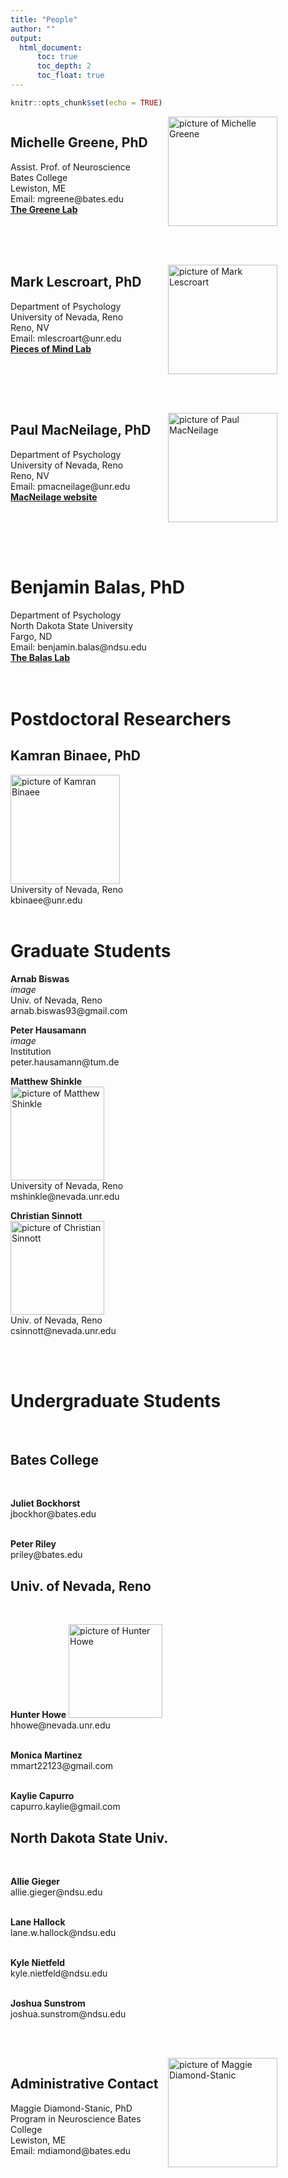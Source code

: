 ---
title: "People"
author: ""
output: 
  html_document:
      toc: true
      toc_depth: 2
      toc_float: true
---

```{r setup, include=FALSE}
knitr::opts_chunk$set(echo = TRUE)
```
<style>
.column-left{
  float: left;
  width: 50%;
  text-align: left;
}
}
.column-right{
  float: right;
  width: 50%;
  text-align: left;
}
</style>


<div class="column-left">
# Michelle Greene, PhD  
Assist. Prof. of Neuroscience  
Bates College  
Lewiston, ME  
Email: mgreene@bates.edu  
**[The Greene Lab](http://michellegreene.org/index.html)**  
</div>
<div class="column-right">
<img src="MichelleGreene.jpg" width="175x" alt="picture of Michelle Greene">
</div>
\
\
<div class="column-left">
# Mark Lescroart, PhD  
Department of Psychology  
University of Nevada, Reno  
Reno, NV  
Email: mlescroart@unr.edu  
**[Pieces of Mind Lab](http://piecesofmind.psyc.unr.edu/)**  

</div>
<div class="column-right">
<img src="Mark.jpeg" width="175x" alt="picture of Mark Lescroart">
</div>
\
\
<div class="column-left">
# Paul MacNeilage, PhD  
Department of Psychology  
University of Nevada, Reno  
Reno, NV  
Email: pmacneilage@unr.edu  
**[MacNeilage website](https://www.unr.edu/neuroscience/people/paul-macneilage)**  
\
\
</div>
<div class="column-right">
<img src="Pogen.jpg" width="175x" alt="picture of Paul MacNeilage">
</div>
\
\

# Benjamin Balas, PhD  
Department of Psychology  
North Dakota State University  
Fargo, ND  
Email: benjamin.balas@ndsu.edu  
**[The Balas Lab](https://sites.google.com/site/benjaminbalas/)**  
\
\

# Postdoctoral Researchers
## Kamran Binaee, PhD
<img src="Kamran.jpeg" width="175x" alt="picture of Kamran Binaee">  
University of Nevada, Reno  
kbinaee@unr.edu
\
\

# Graduate Students

<div>
<div class="row">

<div class = "col-md-4">
**Arnab Biswas**    
*image*  
Univ. of Nevada, Reno  
arnab.biswas93@gmail.com 
</div>

<div class = "col-md-4">
**Peter Hausamann**  
*image*  
Institution  
peter.hausamann@tum.de  
</div>

<div class = "col-md-4">
**Matthew Shinkle**  
<img src="Matthew.jpg" width="150x" alt="picture of Matthew Shinkle">  
University of Nevada, Reno  
mshinkle@nevada.unr.edu
</div>

<div class = "col-md-4">
**Christian Sinnott**  
<img src="Christian.jpg" width="150x" alt="picture of Christian Sinnott">  
Univ. of Nevada, Reno  
csinnott@nevada.unr.edu  
</div>
</div>

<br/>
<br/>

# Undergraduate Students
<br/>
<div>
<div class="row">

<div class = "col-md-4">
## Bates College  
<br/>

**Juliet Bockhorst**  
jbockhor@bates.edu  
<br/>

**Peter Riley**  
priley@bates.edu  
</div>

<div class = "col-md-4">
## Univ. of Nevada, Reno  
<br/>

**Hunter Howe**
<img src="Hunter.png" width="150x" alt="picture of Hunter Howe">  
hhowe@nevada.unr.edu  
<br/>

**Monica Martinez**  
mmart22123@gmail.com  
<br/>

**Kaylie Capurro**  
capurro.kaylie@gmail.com  
</div>


<div class = "col-md-4">
## North Dakota State Univ.  
<br/>

**Allie Gieger**  
allie.gieger@ndsu.edu   
<br/>

**Lane Hallock**  
lane.w.hallock@ndsu.edu  
<br/>  

**Kyle Nietfeld**  
kyle.nietfeld@ndsu.edu  
<br/>  

**Joshua Sunstrom**  
joshua.sunstrom@ndsu.edu  
</div>
</div>
\
\

<div class="column-left">
# Administrative Contact  
Maggie Diamond-Stanic, PhD  
Program in Neuroscience
Bates College  
Lewiston, ME  
Email: mdiamond@bates.edu  
</div>
<div class="column-right2">
<img src="MaggieDS.jpg" width="175x" alt="picture of Maggie Diamond-Stanic">
</div>
